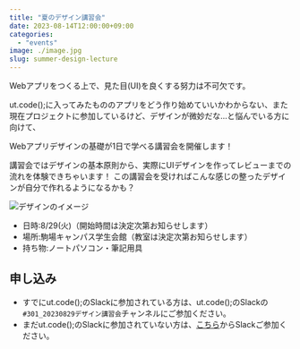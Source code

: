 ```yaml
---
title: "夏のデザイン講習会"
date: 2023-08-14T12:00:00+09:00
categories:
  - "events"
image: ./image.jpg
slug: summer-design-lecture
---
```


Webアプリをつくる上で、見た目(UI)を良くする努力は不可欠です。

ut.code();に入ってみたもののアプリをどう作り始めていいかわからない、また現在プロジェクトに参加しているけど、デザインが微妙だな…と悩んでいる方に向けて、

Webアプリデザインの基礎が1日で学べる講習会を開催します！

講習会ではデザインの基本原則から、実際にUIデザインを作ってレビューまでの流れを体験できちゃいます！
この講習会を受ければこんな感じの整ったデザインが自分で作れるようになるかも？

![デザインのイメージ](./image2.jpg)

- 日時:8/29(火)（開始時間は決定次第お知らせします）
- 場所:駒場キャンパス学生会館（教室は決定次第お知らせします）
- 持ち物:ノートパソコン・筆記用具

## 申し込み
- すでにut.code();のSlackに参加されている方は、ut.code();のSlackの`#301_20230829デザイン講習会`チャンネルにご参加ください。
- まだut.code();のSlackに参加されていない方は、[こちら](https://utcode.net/join/)からSlackご参加ください。
